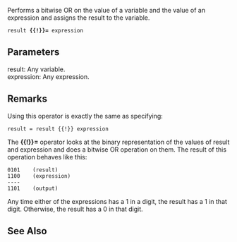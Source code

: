 Performs a bitwise OR on the value of a variable and the value of an expression and assigns the result to the variable.

 result '''{{!}}=''' expression

==Parameters==
; result: Any variable.
; expression: Any expression.

==Remarks==
Using this operator is exactly the same as specifying:

 result = result {{!}} expression
The '''{{!}}=''' operator looks at the binary representation of the values of result and expression and does a bitwise OR operation on them. The result of this operation behaves like this:

 0101    (result)
 1100    (expression)
 ----
 1101    (output)
Any time either of the expressions has a 1 in a digit, the result has a 1 in that digit. Otherwise, the result has a 0 in that digit.


==See Also==

              

              

              
